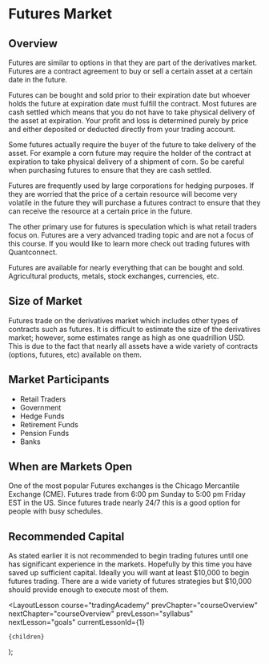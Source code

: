 
# Futures Market

## Overview

Futures are similar to options in that they are part of the derivatives market. Futures are a contract agreement to buy or sell a certain asset at a certain date in the future.

Futures can be bought and sold prior to their expiration date but whoever holds the future at expiration date must fulfill the contract. Most futures are cash settled which means that you do not have to take physical delivery of the asset at expiration. Your profit and loss is determined purely by price and either deposited or deducted directly from your trading account.

Some futures actually require the buyer of the future to take delivery of the asset. For example a corn future may require the holder of the contract at expiration to take physical delivery of a shipment of corn. So be careful when purchasing futures to ensure that they are cash settled.

Futures are frequently used by large corporations for hedging purposes. If they are worried that the price of a certain resource will become very volatile in the future they will purchase a futures contract to ensure that they can receive the resource at a certain price in the future.

The other primary use for futures is speculation which is what retail traders focus on. Futures are a very advanced trading topic and are not a focus of this course. If you would like to learn more check out trading futures with Quantconnect.

Futures are available for nearly everything that can be bought and sold. Agricultural products, metals, stock exchanges, currencies, etc.

## Size of Market

Futures trade on the derivatives market which includes other types of contracts such as futures. It is difficult to estimate the size of the derivatives market; however, some estimates range as high as one quadrillion USD. This is due to the fact that nearly all assets have a wide variety of contracts (options, futures, etc) available on them.

## Market Participants

- Retail Traders
- Government
- Hedge Funds
- Retirement Funds
- Pension Funds
- Banks

## When are Markets Open

One of the most popular Futures exchanges is the Chicago Mercantile Exchange (CME). Futures trade from 6:00 pm Sunday to 5:00 pm Friday EST in the US. Since futures trade nearly 24/7 this is a good option for people with busy schedules.

## Recommended Capital

As stated earlier it is not recommended to begin trading futures until one has significant experience in the markets. Hopefully by this time you have saved up sufficient capital. Ideally you will want at least $10,000 to begin futures trading. There are a wide variety of futures strategies but $10,000 should provide enough to execute most of them.

  <LayoutLesson
    course="tradingAcademy"
    prevChapter="courseOverview"
    nextChapter="courseOverview"
    prevLesson="syllabus"
    nextLesson="goals"
    currentLessonId={1}
  >
    {children}
  </LayoutLesson>
);
